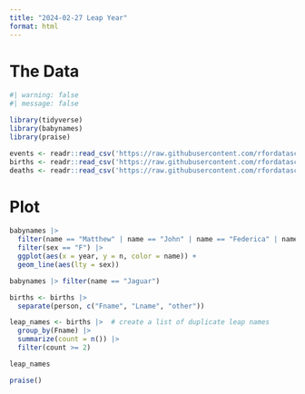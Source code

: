 ```yaml
---
title: "2024-02-27 Leap Year"
format: html
---
```


# The Data
```r
#| warning: false
#| message: false

library(tidyverse)
library(babynames)
library(praise)

events <- readr::read_csv('https://raw.githubusercontent.com/rfordatascience/tidytuesday/master/data/2024/2024-02-27/events.csv')
births <- readr::read_csv('https://raw.githubusercontent.com/rfordatascience/tidytuesday/master/data/2024/2024-02-27/births.csv')
deaths <- readr::read_csv('https://raw.githubusercontent.com/rfordatascience/tidytuesday/master/data/2024/2024-02-27/deaths.csv')
```

# Plot
```r
babynames |>
  filter(name == "Matthew" | name == "John" | name == "Federica" | name == "Johanna" | name == "Clara") |>
  filter(sex == "F") |>
  ggplot(aes(x = year, y = n, color = name)) +
  geom_line(aes(lty = sex))
```


```r
babynames |> filter(name == "Jaguar")
```

```r
births <- births |>
  separate(person, c("Fname", "Lname", "other")) 
```

```r
leap_names <- births |>  # create a list of duplicate leap names
  group_by(Fname) |>
  summarize(count = n()) |>
  filter(count >= 2) 

leap_names
``` 

```r
praise()
```

